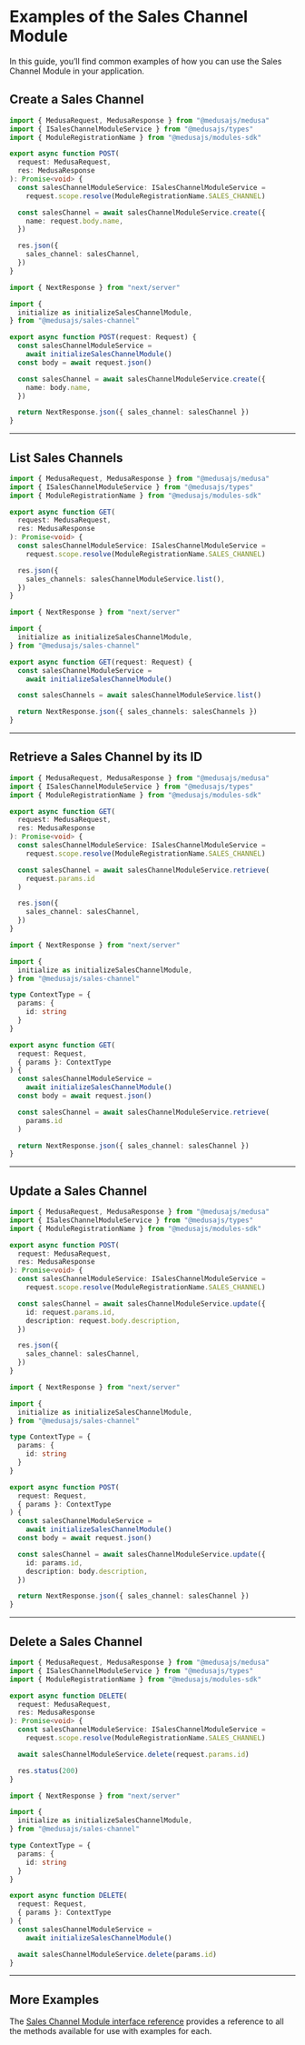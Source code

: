 
# Examples of the Sales Channel Module

In this guide, you’ll find common examples of how you can use the Sales Channel Module in your application.

## Create a Sales Channel

<Tabs groupId="app-type" isCodeTabs={true}>
  <TabItem label="Medusa API Router" value="medusa">

  ```ts
  import { MedusaRequest, MedusaResponse } from "@medusajs/medusa"
  import { ISalesChannelModuleService } from "@medusajs/types"
  import { ModuleRegistrationName } from "@medusajs/modules-sdk"

  export async function POST(
    request: MedusaRequest,
    res: MedusaResponse
  ): Promise<void> {
    const salesChannelModuleService: ISalesChannelModuleService =
      request.scope.resolve(ModuleRegistrationName.SALES_CHANNEL)

    const salesChannel = await salesChannelModuleService.create({
      name: request.body.name,
    })

    res.json({
      sales_channel: salesChannel,
    })
  }
  ```

  </TabItem>
  <TabItem label="Next.js App Router" value="nextjs">

  ```ts
  import { NextResponse } from "next/server"

  import {
    initialize as initializeSalesChannelModule,
  } from "@medusajs/sales-channel"

  export async function POST(request: Request) {
    const salesChannelModuleService =
      await initializeSalesChannelModule()
    const body = await request.json()

    const salesChannel = await salesChannelModuleService.create({
      name: body.name,
    })

    return NextResponse.json({ sales_channel: salesChannel })
  }
  ```

  </TabItem>
</Tabs>

---

## List Sales Channels

<Tabs groupId="app-type" isCodeTabs={true}>
  <TabItem label="Medusa API Router" value="medusa">

  ```ts
  import { MedusaRequest, MedusaResponse } from "@medusajs/medusa"
  import { ISalesChannelModuleService } from "@medusajs/types"
  import { ModuleRegistrationName } from "@medusajs/modules-sdk"

  export async function GET(
    request: MedusaRequest,
    res: MedusaResponse
  ): Promise<void> {
    const salesChannelModuleService: ISalesChannelModuleService =
      request.scope.resolve(ModuleRegistrationName.SALES_CHANNEL)

    res.json({
      sales_channels: salesChannelModuleService.list(),
    })
  }
  ```

  </TabItem>
  <TabItem label="Next.js App Router" value="nextjs">

  ```ts
  import { NextResponse } from "next/server"

  import {
    initialize as initializeSalesChannelModule,
  } from "@medusajs/sales-channel"

  export async function GET(request: Request) {
    const salesChannelModuleService =
      await initializeSalesChannelModule()

    const salesChannels = await salesChannelModuleService.list()

    return NextResponse.json({ sales_channels: salesChannels })
  }
  ```

  </TabItem>
</Tabs>

---

## Retrieve a Sales Channel by its ID

<Tabs groupId="app-type" isCodeTabs={true}>
  <TabItem label="Medusa API Router" value="medusa">

  ```ts
  import { MedusaRequest, MedusaResponse } from "@medusajs/medusa"
  import { ISalesChannelModuleService } from "@medusajs/types"
  import { ModuleRegistrationName } from "@medusajs/modules-sdk"

  export async function GET(
    request: MedusaRequest,
    res: MedusaResponse
  ): Promise<void> {
    const salesChannelModuleService: ISalesChannelModuleService =
      request.scope.resolve(ModuleRegistrationName.SALES_CHANNEL)

    const salesChannel = await salesChannelModuleService.retrieve(
      request.params.id
    )

    res.json({
      sales_channel: salesChannel,
    })
  }
  ```

  </TabItem>
  <TabItem label="Next.js App Router" value="nextjs">

  ```ts
  import { NextResponse } from "next/server"

  import {
    initialize as initializeSalesChannelModule,
  } from "@medusajs/sales-channel"

  type ContextType = {
    params: {
      id: string
    }
  }

  export async function GET(
    request: Request,
    { params }: ContextType
  ) {
    const salesChannelModuleService =
      await initializeSalesChannelModule()
    const body = await request.json()

    const salesChannel = await salesChannelModuleService.retrieve(
      params.id
    )

    return NextResponse.json({ sales_channel: salesChannel })
  }
  ```

  </TabItem>
</Tabs>

---

## Update a Sales Channel

<Tabs groupId="app-type" isCodeTabs={true}>
  <TabItem label="Medusa API Router" value="medusa">

  ```ts
  import { MedusaRequest, MedusaResponse } from "@medusajs/medusa"
  import { ISalesChannelModuleService } from "@medusajs/types"
  import { ModuleRegistrationName } from "@medusajs/modules-sdk"

  export async function POST(
    request: MedusaRequest,
    res: MedusaResponse
  ): Promise<void> {
    const salesChannelModuleService: ISalesChannelModuleService =
      request.scope.resolve(ModuleRegistrationName.SALES_CHANNEL)

    const salesChannel = await salesChannelModuleService.update({
      id: request.params.id,
      description: request.body.description,
    })

    res.json({
      sales_channel: salesChannel,
    })
  }
  ```

  </TabItem>
  <TabItem label="Next.js App Router" value="nextjs">

  ```ts
  import { NextResponse } from "next/server"

  import {
    initialize as initializeSalesChannelModule,
  } from "@medusajs/sales-channel"

  type ContextType = {
    params: {
      id: string
    }
  }

  export async function POST(
    request: Request,
    { params }: ContextType
  ) {
    const salesChannelModuleService =
      await initializeSalesChannelModule()
    const body = await request.json()

    const salesChannel = await salesChannelModuleService.update({
      id: params.id,
      description: body.description,
    })

    return NextResponse.json({ sales_channel: salesChannel })
  }
  ```

  </TabItem>
</Tabs>

---

## Delete a Sales Channel

<Tabs groupId="app-type" isCodeTabs={true}>
  <TabItem label="Medusa API Router" value="medusa">

  ```ts
  import { MedusaRequest, MedusaResponse } from "@medusajs/medusa"
  import { ISalesChannelModuleService } from "@medusajs/types"
  import { ModuleRegistrationName } from "@medusajs/modules-sdk"

  export async function DELETE(
    request: MedusaRequest,
    res: MedusaResponse
  ): Promise<void> {
    const salesChannelModuleService: ISalesChannelModuleService =
      request.scope.resolve(ModuleRegistrationName.SALES_CHANNEL)

    await salesChannelModuleService.delete(request.params.id)

    res.status(200)
  }
  ```

  </TabItem>
  <TabItem label="Next.js App Router" value="nextjs">

  ```ts
  import { NextResponse } from "next/server"

  import {
    initialize as initializeSalesChannelModule,
  } from "@medusajs/sales-channel"

  type ContextType = {
    params: {
      id: string
    }
  }

  export async function DELETE(
    request: Request,
    { params }: ContextType
  ) {
    const salesChannelModuleService =
      await initializeSalesChannelModule()

    await salesChannelModuleService.delete(params.id)
  }
  ```

  </TabItem>
</Tabs>

---

## More Examples

The [Sales Channel Module interface reference](../../../references/sales_channel/interfaces/sales_channel.ISalesChannelModuleService.mdx) provides a reference to all the methods available for use with examples for each.

